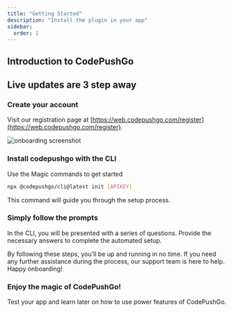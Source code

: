 ```yaml
---
title: "Getting Started"
description: "Install the plugin in your app"
sidebar:
  order: 1
---
```



## Introduction to CodePushGo
<YouTube id="NzXXKoyhTIo" title="CodePushGo in 15 min" />

## Live updates are 3 step away

### Create your account

Visit our registration page at [https://web.codepushgo.com/register](https://web.codepushgo.com/register).

![onboarding screenshot](/onboard.webp "onboarding screenshot")

### Install codepushgo with the CLI

Use the Magic commands to get started

```bash
npx @codepushgo/cli@latest init [APIKEY]
```

This command will guide you through the setup process.

### Simply follow the prompts

In the CLI, you will be presented with a series of questions. Provide the necessary answers to complete the automated setup.

<Aside type="tip">
  By following these steps, you'll be up and running in no time. If you need any further assistance during the process, our support team is here to help. Happy onboarding!
</Aside>

### Enjoy the magic of CodePushGo!

Test your app and learn later on how to use power features of CodePushGo.
